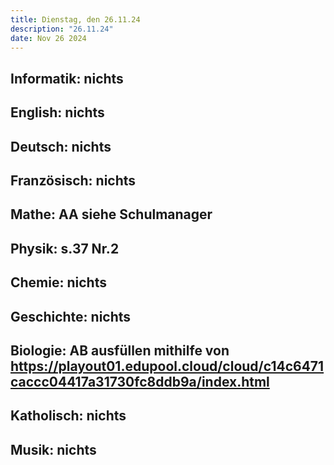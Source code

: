 ```yaml
---
title: Dienstag, den 26.11.24
description: "26.11.24"
date: Nov 26 2024
---
```


## Informatik: nichts
## English: nichts
## Deutsch: nichts
## Französisch: nichts
## Mathe: AA siehe Schulmanager
## Physik: s.37 Nr.2
## Chemie: nichts
## Geschichte: nichts
## Biologie: AB ausfüllen mithilfe von https://playout01.edupool.cloud/cloud/c14c6471caccc04417a31730fc8ddb9a/index.html
## Katholisch: nichts
## Musik: nichts